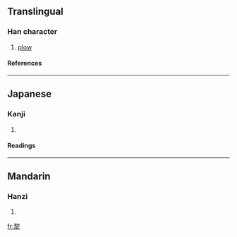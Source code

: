 {{see|犁}}

==Translingual==
===Han character===
{{Han char|rn=93|rad=牛|as=08|sn=12|four=|canj=竹竹竹手 (HHHQ)}}
# [[plow]]
====References====
{{Han ref|kx=0701.200|dkj=20048|dj=1115.060|hdz=31813.100|uh=7282|ud=29314}}

----
==Japanese==
===Kanji===
{{ja-kanji|grade=|rs=牛08}}
# {{defn|Japanese}} 
====Readings====
{{ja-readings|on=[[り]] (ri), [[れい]] (rei), [[りゅう]] (ryū)|kun=[[すき]] (suki)}}

----
==Mandarin==
===Hanzi===
{{cmn-hanzi|pin=[[lí]] ([[li2]])|wg=li<sup>2</sup>}}
# {{defn|Mandarin}}

[[fr:犂]]